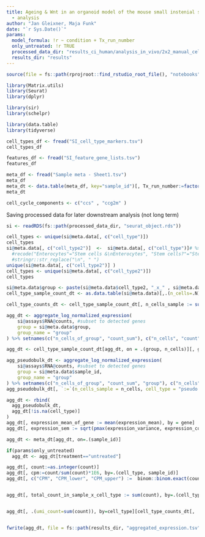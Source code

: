 ```yaml
---
title: Ageing & Wnt in an organoid model of the mouse small instenial stem cell niche
  - analysis
author: "Jan Gleixner, Maja Funk"
date: "`r Sys.Date()`"
params:
  model_formula: !r ~ condition + Tx_run_number
  only_untreated: !r TRUE
  processed_data_dir: "results_ci_human/analysis_in_vivo/2x2_manual_cell_type_assignent" #analysis_untreated_with_in_vivo
  results_dir: "results"
---
```


```r
source(file = fs::path(rprojroot::find_rstudio_root_file(), "notebooks", "setup_chunk.R")) # for RStudio
```


``` r
library(Matrix.utils)
library(Seurat)
library(dplyr)

library(sir)
library(schelpr)

library(data.table)
library(tidyverse)
```

```r
cell_types_df <- fread("SI_cell_type_markers.tsv")
cell_types_df
```

```r
features_df <- fread("SI_feature_gene_lists.tsv")
features_df
```

```r
meta_df <- fread("Sample meta - Sheet1.tsv")
meta_df
meta_dt <- data.table(meta_df, key="sample_id")[, Tx_run_number:=factor(Tx_run_number)][]
meta_dt
```

```r
cell_cycle_components <- c("ccs" , "ccg2m" )
```


Saving processed data for later downstream analysis (not long term)
```r
si <- readRDS(fs::path(processed_data_dir, "seurat_object.rds")) 
```



```r
cell_types <- unique(si@meta.data[, c("cell_type")])
cell_types
si@meta.data[, c("cell_type2")]  <-  si@meta.data[, c("cell_type")]# %>% 
  #recode("Enterocytes"="Stem cells &\nEnterocytes", "Stem cells?"="Stem cells &\nEnterocytes", "Stem cells"="Stem cells &\nEnterocytes", "Enterocytes?"="Stem cells &\nEnterocytes") %>% 
  #stringr::str_replace("\n", " ")
unique(si@meta.data[, c("cell_type2")] )
cell_types <- unique(si@meta.data[, c("cell_type2")])
cell_types

si@meta.data$group <- paste(si@meta.data$cell_type2, "_x_" , si@meta.data$sample_id)
cell_type_sample_count_dt <- as.data.table(si@meta.data)[,.(n_cells=.N), by=.(cell_type = cell_type2, sample_id, group)]

cell_type_counts_dt <- cell_type_sample_count_dt[, n_cells_sample := sum(n_cells), by = sample_id][]
```


```r
agg_dt <- aggregate_log_normalized_expression(
    si@assays$RNA@counts, #subset to detected genes
    group = si@meta.data$group,
    group_name = "group"
) %>% setnames(c("n_cells_of_group", "count_sum"), c("n_cells", "count"))

agg_dt <- cell_type_sample_count_dt[agg_dt, on = .(group, n_cells)][, group := NULL]
```

```r
agg_pseudobulk_dt <- aggregate_log_normalized_expression(
    si@assays$RNA@counts, #subset to detected genes
    group = si@meta.data$sample_id,
    group_name = "group"
) %>% setnames(c("n_cells_of_group", "count_sum", "group"), c("n_cells", "count", "sample_id"))
agg_pseudobulk_dt[, `:=`(n_cells_sample = n_cells, cell_type = "pseudo bulk")]
```


```r
agg_dt <- rbind(
  agg_pseudobulk_dt,
  agg_dt[!is.na(cell_type)]
)
agg_dt[, expression_mean_of_gene := mean(expression_mean), by = gene]
agg_dt[, expression_sem := sqrt(pmax(expression_variance, expression_counting_variance)/n_cells), by = gene]
```


```r
agg_dt <- meta_dt[agg_dt, on=.(sample_id)]

if(params$only_untreated)
  agg_dt <- agg_dt[treatment=="untreated"]

agg_dt[, count:=as.integer(count)]
agg_dt[, cpm:=count/sum(count)*1E6, by=.(cell_type, sample_id)]
agg_dt[, c("CPM", "CPM_lower", "CPM_upper") :=  binom::binom.exact(count,sum(count))[, c("mean", "lower", "upper")]*1E6, by=.(cell_type, sample_id)]


agg_dt[, total_count_in_sample_x_cell_type := sum(count), by=.(cell_type, sample_id)]


agg_dt[, .(umi_count=sum(count)), by=cell_type][cell_type_counts_dt[, .(n_cells=sum(n_cells)), by=cell_type], on =.(cell_type)][, umi_count_per_cell:=umi_count/n_cells][]


fwrite(agg_dt, file = fs::path(results_dir, "aggregated_expression.tsv"), sep = "\t")
```
